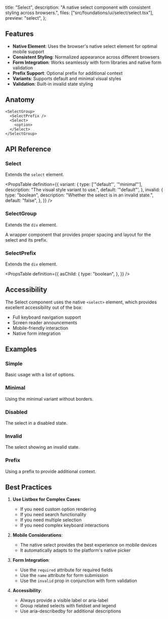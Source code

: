   title: "Select",
  description:
    "A native select component with consistent styling across browsers.",
  files: ["src/foundations/ui/select/select.tsx"],
  preview: "select",
};

## Features

- **Native Element**: Uses the browser's native select element for optimal mobile support
- **Consistent Styling**: Normalized appearance across different browsers
- **Form Integration**: Works seamlessly with form libraries and native form validation
- **Prefix Support**: Optional prefix for additional context
- **Variants**: Supports default and minimal visual styles
- **Validation**: Built-in invalid state styling

## Anatomy

```tsx
<SelectGroup>
  <SelectPrefix />
  <Select>
    <option>
  </Select>
</SelectGroup>
```

## API Reference

### Select

Extends the `select` element.

<PropsTable
  definition={{
    variant: {
      type: ['"default"', '"minimal"'],
      description: "The visual style variant to use.",
      default: '"default"',
    },
    invalid: {
      type: "boolean",
      description: "Whether the select is in an invalid state.",
      default: "false",
    },
  }}
/>

### SelectGroup

Extends the `div` element.

A wrapper component that provides proper spacing and layout for the select and its prefix.

### SelectPrefix

Extends the `div` element.

<PropsTable
  definition={{
    asChild: {
      type: "boolean",
    },
  }}
/>

## Accessibility

The Select component uses the native `<select>` element, which provides excellent accessibility out of the box:

- Full keyboard navigation support
- Screen reader announcements
- Mobile-friendly interaction
- Native form integration

## Examples

### Simple

Basic usage with a list of options.

<Preview slug="select" />

### Minimal

Using the minimal variant without borders.

<Preview slug="select-minimal" />

### Disabled

The select in a disabled state.

<Preview slug="select-disabled" />

### Invalid

The select showing an invalid state.

<Preview slug="select-invalid" />

### Prefix

Using a prefix to provide additional context.

<Preview slug="select-prefix" />

## Best Practices

1. **Use Listbox for Complex Cases**:

   - If you need custom option rendering
   - If you need search functionality
   - If you need multiple selection
   - If you need complex keyboard interactions

2. **Mobile Considerations**:

   - The native select provides the best experience on mobile devices
   - It automatically adapts to the platform's native picker

3. **Form Integration**:

   - Use the `required` attribute for required fields
   - Use the `name` attribute for form submission
   - Use the `invalid` prop in conjunction with form validation

4. **Accessibility**:
   - Always provide a visible label or aria-label
   - Group related selects with fieldset and legend
   - Use aria-describedby for additional descriptions
